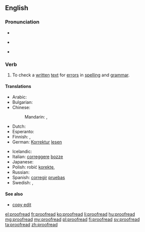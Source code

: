 ==English==
{{wikipedia|Proofreading}}

===Pronunciation===
* {{audio|en-us-proofread.ogg|Audio (US)}}
* {{qualifier|infinitive}} {{IPA|/ˈpɹuːfɹiːd/}}
* {{qualifier|simple past|past participle}} {{IPA|/ˈpɹuːfɹɛd/}}

===Verb===
{{en-verb|proofreads|proofreading|proofread|proofread}}

# {{context|transitive|and|intransitive|lang=en}} To check a [[written]] [[text]] for [[error]]s in [[spelling]] and [[grammar]].

====Translations====
{{trans-top|to check for errors in spelling and grammar}}
* Arabic: {{t|ar|نَقَّح|tr=naqqaḥ|sc=Arab}}
* Bulgarian: {{t|bg|корегирам, проверявам|sc=Cyrl}}
* Chinese:
*: Mandarin: {{t|cmn|校對|sc=Hani}}, {{t+|cmn|校对|tr=jiàoduì|sc=Hani}}
* Dutch: {{t|nl|proeflezen}}
* Esperanto: {{t|eo|provlegi}}
* Finnish: {{t|fi|oikolukea}}, {{t|fi|korjauslukea}}
* German: [[Korrektur]] [[lesen]]
{{trans-mid}}
* Icelandic: {{t|is|prófarkalesa}}
* Italian: [[correggere]] [[bozze]]
* Japanese: {{t|ja|校正|alt=校正する|tr=こうせい, kōsei suru}}
* Polish: robić [[korekta|korektę]], {{t|pl|poprawiać}}
* Russian: {{t+|ru|корректировать|tr=korrekírovat'}}
* Spanish: [[corregir]] [[pruebas]]
* Swedish: {{t+|sv|korrektur}}, {{t|sv|korrekturläsning}}
{{trans-bottom}}

====See also====
* [[copy edit]]

[[el:proofread]]
[[fr:proofread]]
[[ko:proofread]]
[[li:proofread]]
[[hu:proofread]]
[[mg:proofread]]
[[my:proofread]]
[[pl:proofread]]
[[fi:proofread]]
[[sv:proofread]]
[[ta:proofread]]
[[zh:proofread]]